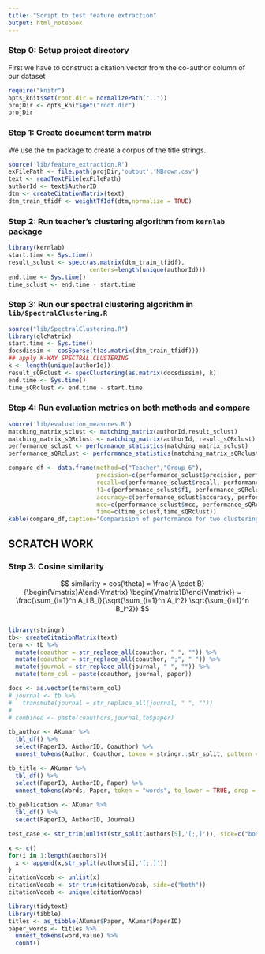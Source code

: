 ```yaml
---
title: "Script to test feature extraction"
output: html_notebook
---
```


### Step 0: Setup project directory
First we have to construct a citation vector from the co-author column of our dataset
```r
require("knitr")
opts_knit$set(root.dir = normalizePath(".."))
projDir <- opts_knit$get("root.dir")
projDir
```

### Step 1: Create document term matrix
We use the `tm` package to create a corpus of the title strings.
```r
source('lib/feature_extraction.R')
exFilePath <- file.path(projDir,'output','MBrown.csv')
text <- readTextFile(exFilePath)
authorId <- text$AuthorID
dtm <- createCitationMatrix(text)
dtm_train_tfidf <- weightTfIdf(dtm,normalize = TRUE)
```

### Step 2: Run teacher's clustering algorithm from `kernlab` package
```r
library(kernlab)
start.time <- Sys.time()
result_sclust <- specc(as.matrix(dtm_train_tfidf), 
                       centers=length(unique(authorId)))
end.time <- Sys.time()
time_sclust <- end.time - start.time
```

### Step 3: Run our spectral clustering algorithm in `lib/SpectralClustering.R`
```r
source("lib/SpectralClustering.R")
library(qlcMatrix)
start.time <- Sys.time()
docsdissim <- cosSparse(t(as.matrix(dtm_train_tfidf)))
## apply K-WAY SPECTRAL CLUSTERING
k <- length(unique(authorId))
result_sQRclust <- specClustering(as.matrix(docsdissim), k)
end.time <- Sys.time()
time_sQRclust <- end.time - start.time
```

### Step 4: Run evaluation metrics on both methods and compare
```r
source('lib/evaluation_measures.R')
matching_matrix_sclust <- matching_matrix(authorId,result_sclust)
matching_matrix_sQRclust <- matching_matrix(authorId, result_sQRclust)
performance_sclust <- performance_statistics(matching_matrix_sclust)
performance_sQRclust <- performance_statistics(matching_matrix_sQRclust)
```

```r
compare_df <- data.frame(method=c("Teacher","Group_6"),
                         precision=c(performance_sclust$precision, performance_sQRclust$precision),
                         recall=c(performance_sclust$recall, performance_sQRclust$recall),
                         f1=c(performance_sclust$f1, performance_sQRclust$f1),
                         accuracy=c(performance_sclust$accuracy, performance_sQRclust$accuracy),
                         mcc=c(performance_sclust$mcc, performance_sQRclust$mcc),
                         time=c(time_sclust,time_sQRclust))
kable(compare_df,caption="Comparision of performance for two clustering methods",digits = 2)
```

SCRATCH WORK
-----------------------------------------------------------------------------------------------------------------------
### Step 3: Cosine similarity
$$
similarity = cos(\theta) = \frac{A \cdot B}{\begin{Vmatrix}A\end{Vmatrix} \begin{Vmatrix}B\end{Vmatrix}} = \frac{\sum_{i=1}^n A_i B_i}{\sqrt{\sum_{i=1}^n A_i^2} \sqrt{\sum_{i=1}^n B_i^2}}
$$
```r

```


```r
library(stringr)
tb<- createCitationMatrix(text)
term <- tb %>%
  mutate(coauthor = str_replace_all(coauthor, " ", "")) %>%
  mutate(coauthor = str_replace_all(coauthor, ";", " ")) %>%
  mutate(journal = str_replace_all(journal, " ", "")) %>%
  mutate(term_col = paste(coauthor, journal, paper))

docs <- as.vector(term$term_col)
# journal <- tb %>%
#   transmute(journal = str_replace_all(journal, " ", ""))
# 
# combined <- paste(coauthors,journal,tb$paper)

```


```r

tb_author <- AKumar %>%
  tbl_df() %>%
  select(PaperID, AuthorID, Coauthor) %>%
  unnest_tokens(Author, Coauthor, token = stringr::str_split, pattern = '[;,]')

tb_title <- AKumar %>%
  tbl_df() %>%
  select(PaperID, AuthorID, Paper) %>%
  unnest_tokens(Words, Paper, token = "words", to_lower = TRUE, drop = TRUE)
  
tb_publication <- AKumar %>%
  tbl_df() %>%
  select(PaperID, AuthorID, Journal)

```


```r
test_case <- str_trim(unlist(str_split(authors[5],'[;,]')), side=c("both"))

x <- c()
for(i in 1:length(authors)){
  x <- append(x,str_split(authors[i],'[;,]'))
}
citationVocab <- unlist(x)
citationVocab <- str_trim(citationVocab, side=c("both"))
citationVocab <- unique(citationVocab)
```


```r
library(tidytext)
library(tibble)
titles <- as_tibble(AKumar$Paper, AKumar$PaperID)
paper_words <- titles %>%
  unnest_tokens(word,value) %>%
  count()

```
